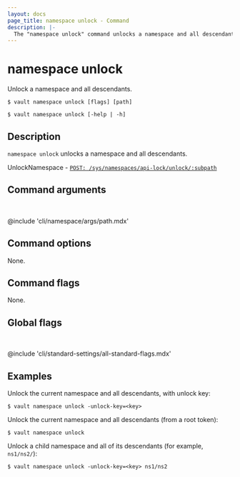 ```yaml
---
layout: docs
page_title: namespace unlock - Command
description: |-
  The "namespace unlock" command unlocks a namespace and all descendants.
---
```


# namespace unlock

Unlock a namespace and all descendants.

<CodeBlockConfig hideClipboard>

```shell-session
$ vault namespace unlock [flags] [path]

$ vault namespace unlock [-help | -h]
```

</CodeBlockConfig>

## Description

`namespace unlock` unlocks a namespace and all descendants.

<Tip title="Related API endpoints">

UnlockNamespace - [`POST: /sys/namespaces/api-lock/unlock/:subpath`](/vault/api-docs/system/namespaces#unlock-namespace)

</Tip>

## Command arguments

<br />

@include 'cli/namespace/args/path.mdx'

## Command options

None.

## Command flags

None.

## Global flags

<br />

@include 'cli/standard-settings/all-standard-flags.mdx'

## Examples

Unlock the current namespace and all descendants, with unlock key:

```shell-session
$ vault namespace unlock -unlock-key=<key>
```

Unlock the current namespace and all descendants (from a root token):

```shell-session
$ vault namespace unlock
```

Unlock a child namespace and all of its descendants (for example, `ns1/ns2/`):

```shell-session
$ vault namespace unlock -unlock-key=<key> ns1/ns2
```
